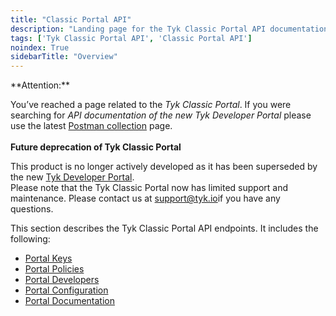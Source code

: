 ```yaml
---
title: "Classic Portal API"
description: "Landing page for the Tyk Classic Portal API documentation"
tags: ['Tyk Classic Portal API', 'Classic Portal API']
noindex: True
sidebarTitle: "Overview"
---
```



<Warning>
**Attention:**

You’ve reached a page related to the *Tyk Classic Portal*. If you were searching for *API documentation of the new Tyk
Developer Portal* please use the latest
[Postman collection](/nightly/product-stack/tyk-enterprise-developer-portal/api-documentation/tyk-edp-api) page.
<br />
<br />
**Future deprecation of Tyk Classic Portal**

This product is no longer actively developed as it
has been superseded by the new [Tyk Developer Portal](/nightly/portal/overview/intro).
<br />
Please note that the Tyk Classic Portal now has limited support and maintenance. Please contact us at
[support@tyk.io](<mailto:support@tyk.io?subject=Tyk classic developer portal>)if you have any questions.
</Warning>



This section describes the Tyk Classic Portal API endpoints. It includes the following:

* [Portal Keys](/nightly/tyk-apis/tyk-portal-api/portal-keys)
* [Portal Policies](/nightly/tyk-apis/tyk-dashboard-api/portal-policies)
* [Portal Developers](/nightly/tyk-apis/tyk-portal-api/portal-developers)
* [Portal Configuration](/nightly/tyk-apis/tyk-portal-api/portal-configuration)
* [Portal Documentation](/nightly/tyk-apis/tyk-portal-api/portal-documentation)